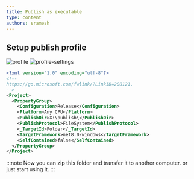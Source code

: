 ```yaml
---
title: Publish as executable
type: content
authors: sramesh
---
```


## Setup publish profile

![profile](./img/04/14.png)
![profile-settings](./img/04/15.png)

```xml
<?xml version="1.0" encoding="utf-8"?>
<!--
https://go.microsoft.com/fwlink/?LinkID=208121.
-->
<Project>
  <PropertyGroup>
    <Configuration>Release</Configuration>
    <Platform>Any CPU</Platform>
    <PublishDir>X:\publish\</PublishDir>
    <PublishProtocol>FileSystem</PublishProtocol>
    <_TargetId>Folder</_TargetId>
    <TargetFramework>net8.0-windows</TargetFramework>
    <SelfContained>false</SelfContained>
  </PropertyGroup>
</Project>
```

:::note 
Now you can zip this folder and transfer it to another computer. or just start using it.
:::